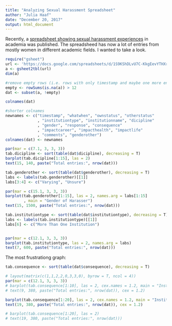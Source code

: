 ```yaml
---
title: "Analyzing Sexual Harassment Spreadsheet"
author: "Julia Haaf"
date: "December 20, 2017"
output: html_document
---
```


Recently, a [spreadsheet showing sexual harassment experiences](https://docs.google.com/spreadsheets/d/1S9KShDLvU7C-KkgEevYTHXr3F6InTenrBsS9yk-8C5M/edit#gid=1530077352) in academia was published. The spreadsheed has now a lot of entries from mostly women in different academic fields. I wanted to take a look.

```r
require("gsheet")
url <- 'https://docs.google.com/spreadsheets/d/1S9KShDLvU7C-KkgEevYTHXr3F6InTenrBsS9yk-8C5M'
a <- gsheet2tbl(url)
dim(a)

#remove empty rows (i.e. rows with only timestamp and maybe one more entry)
empty <- rowSums(is.na(a)) > 12
dat <- subset(a, !empty)
```

```r
colnames(dat)

#shorter colnames
newnames <- c("timestamp", "whatwhen", "ownstatus", "otherstatus"
              , "institutiontype", "institutionname", "dicipline"
              , "gender", "response", "consequence"
              , "impactcareer", "impacthealth", "impactlife"
              , "comments", "genderother")
colnames(dat) <- newnames

par(mar = c(7.1, 3, 3, 3))
tab.dicipline <- sort(table(dat$dicipline), decreasing = T)
barplot(tab.dicipline[1:15], las = 2)
text(15, 140, paste("Total entries:", nrow(dat)))
```

```r
tab.genderother <- sort(table(dat$genderother), decreasing = T)
labs <- labels(tab.genderother)[[1]]
labs[3:4] <- c("Varying", "Unsure")

par(mar = c(15.1, 3, 3, 3))
barplot(tab.genderother[1:15], las = 2, names.arg = labs[1:15]
        , main = "Gender of Harasser")
text(15, 1500, paste("Total entries:", nrow(dat)))
```

```r
tab.institutiontype <- sort(table(dat$institutiontype), decreasing = T)
labs <- labels(tab.institutiontype)[[1]]
labs[6] <- c("More Than One Institution")


par(mar = c(12.1, 3, 3, 3))
barplot(tab.institutiontype, las = 2, names.arg = labs)
text(7, 600, paste("Total entries:", nrow(dat)))
```


The most frustrationg graph: 

```r
tab.consequence <- sort(table(dat$consequence), decreasing = T)

# layout(matrix(c(1,1,2,2,0,3,3,0), byrow = T, ncol = 4))
par(mar = c(12.1, 3, 3, 3))
# barplot(tab.consequence[1:10], las = 2, cex.names = 1.2, main = "Institutional/Career Consequences for the Harasser")
# text(9, 380, paste("Total entries:", nrow(dat)), cex = 1.2)

barplot(tab.consequence[1:20], las = 2, cex.names = 1.2, main = "Institutional/Career Consequences for the Harasser")
text(19, 380, paste("Total entries:", nrow(dat)), cex = 1.2)

# barplot(tab.consequence[1:20], las = 2)
# text(19, 380, paste("Total entries:", nrow(dat)))
```

